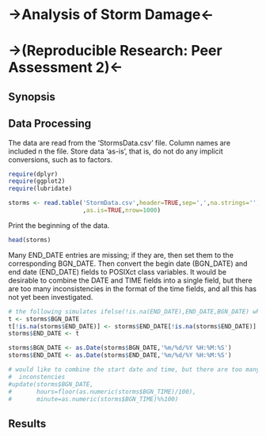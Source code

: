 # ->Analysis of Storm Damage<-
# ->(Reproducible Research:  Peer Assessment 2)<-


## Synopsis


## Data Processing

The data are read from the 'StormsData.csv' file. Column names are included n the file. Store data 'as-is', that is, do not do any implicit conversions, such as to factors.

```r
require(dplyr)
require(ggplot2)
require(lubridate)

storms <- read.table('StormData.csv',header=TRUE,sep=',',na.strings='',
                     ,as.is=TRUE,nrow=1000)
```

Print the beginning of the data.

```r
head(storms)
```

Many END_DATE entries are missing; if they are, then set them to the corresponding BGN_DATE. Then convert the begin date (BGN_DATE) and end date (END_DATE) fields to POSIXct class variables. It would be desirable to combine the DATE and TIME fields into a single field, but there are too many inconsistencies in the format of the time fields, and all this has not yet been investigated.

```r
# the following simulates ifelse(!is.na(END_DATE),END_DATE,BGN_DATE) which doesn't work ?
t <- storms$BGN_DATE
t[!is.na(storms$END_DATE)] <- storms$END_DATE[!is.na(storms$END_DATE)]
storms$END_DATE <- t

storms$BGN_DATE <- as.Date(storms$BGN_DATE,'%m/%d/%Y %H:%M:%S')
storms$END_DATE <- as.Date(storms$END_DATE,'%m/%d/%Y %H:%M:%S')

# would like to combine the start date and time, but there are too many
#  inconstencies
#update(storms$BGN_DATE,
#       hours=floor(as.numeric(storms$BGN_TIME)/100),
#       minute=as.numeric(storms$BGN_TIME)%%100)


```
## Results